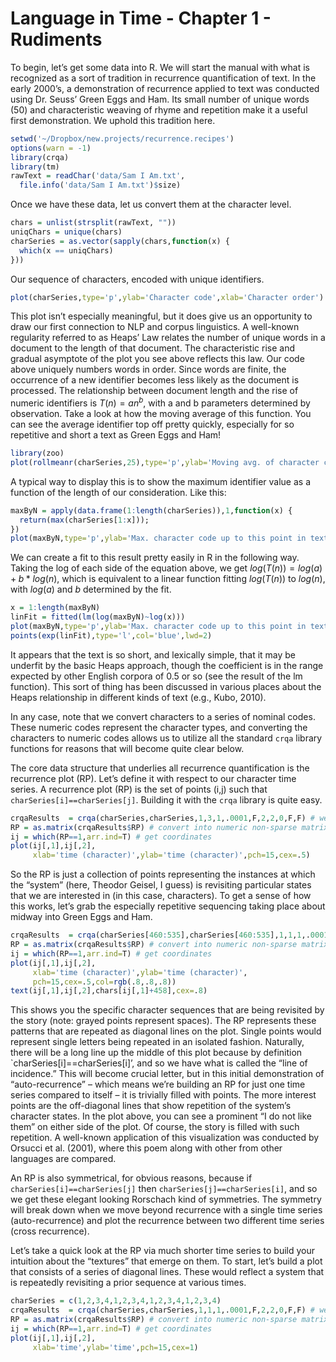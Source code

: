 Language in Time - Chapter 1 - Rudiments
========================================================

To begin, let's get some data into R. We will start the manual with what is recognized as a sort of tradition in recurrence quantification of text. In the early 2000's, a demonstration of recurrence applied to text was conducted using Dr. Seuss' Green Eggs and Ham. Its small number of unique words (50) and characteristic weaving of rhyme and repetition make it a useful first demonstration. We uphold this tradition here.
 
```r
setwd('~/Dropbox/new.projects/recurrence.recipes')
options(warn = -1)
library(crqa)
library(tm)
rawText = readChar('data/Sam I Am.txt',
  file.info('data/Sam I Am.txt')$size)
```

Once we have these data, let us convert them at the character level.

```r
chars = unlist(strsplit(rawText, ""))
uniqChars = unique(chars)
charSeries = as.vector(sapply(chars,function(x) {
  which(x == uniqChars)
}))
```

Our sequence of characters, encoded with unique identifiers.

```r
plot(charSeries,type='p',ylab='Character code',xlab='Character order')
```

This plot isn't especially meaningful, but it does give us an opportunity to draw our first connection to NLP and corpus linguistics. A well-known regularity referred to as Heaps' Law relates the number of unique words in a document to the length of that document. The characteristic rise and gradual asymptote of the plot you see above reflects this law. Our code above uniquely numbers words in order. Since words are finite, the occurrence of a new identifier becomes less likely as the document is processed. The relationship between document length and the rise of numeric identifiers is $T(n) = an^b$, with a and b parameters determined by observation. Take a look at how the moving average of this function. You can see the average identifier top off pretty quickly, especially for so repetitive and short a text as Green Eggs and Ham!

```r
library(zoo)
plot(rollmeanr(charSeries,25),type='p',ylab='Moving avg. of character codes',xlab='Character order')
```

A typical way to display this is to show the maximum identifier value as a function of the length of our consideration. Like this:

```r
maxByN = apply(data.frame(1:length(charSeries)),1,function(x) {
  return(max(charSeries[1:x]));
})
plot(maxByN,type='p',ylab='Max. character code up to this point in text',xlab='Character order')
```

We can create a fit to this result pretty easily in R in the following way. Taking the log of each side of the equation above, we get $log(T(n)) = log(a) + b*log(n)$, which is equivalent to a linear function fitting $log(T(n))$ to $log(n)$, with $log(a)$ and $b$ determined by the fit.

```r
x = 1:length(maxByN)
linFit = fitted(lm(log(maxByN)~log(x)))
plot(maxByN,type='p',ylab='Max. character code up to this point in text',xlab='Character order')
points(exp(linFit),type='l',col='blue',lwd=2)
```

It appears that the text is so short, and lexically simple, that it may be underfit by the basic Heaps approach, though the coefficient is in the range expected by other English corpora of 0.5 or so (see the result of the lm function). This sort of thing has been discussed in various places about the Heaps relationship in different kinds of text (e.g., Kubo, 2010).

In any case, note that we convert characters to a series of nominal codes. These numeric codes represent the character types, and converting the characters to numeric codes allows us to utilize all the standard `crqa` library functions for reasons that will become quite clear below. 

The core data structure that underlies all recurrence quantification is the recurrence plot (RP). Let's define it with respect to our character time series. A recurrence plot (RP) is the set of points (i,j) such that `charSeries[i]==charSeries[j]`. Building it with the `crqa` library is quite easy. 

```r
crqaResults  = crqa(charSeries,charSeries,1,3,1,.0001,F,2,2,0,F,F) # we'll explain parameters later
RP = as.matrix(crqaResults$RP) # convert into numeric non-sparse matrix
ij = which(RP==1,arr.ind=T) # get coordinates
plot(ij[,1],ij[,2],
     xlab='time (character)',ylab='time (character)',pch=15,cex=.5)
```

So the RP is just a collection of points representing the instances at which the 
"system" (here, Theodor Geisel, I guess) is revisiting particular states that we are
interested in (in this case, characters). To get a sense of how this works,
let's grab the especially repetitive sequencing taking place about midway into
Green Eggs and Ham.

```r
crqaResults  = crqa(charSeries[460:535],charSeries[460:535],1,1,1,.0001,F,2,2,0,F,F) # we'll explain parameters later
RP = as.matrix(crqaResults$RP) # convert into numeric non-sparse matrix
ij = which(RP==1,arr.ind=T) # get coordinates
plot(ij[,1],ij[,2],
     xlab='time (character)',ylab='time (character)',
     pch=15,cex=.5,col=rgb(.8,.8,.8))
text(ij[,1],ij[,2],chars[ij[,1]+458],cex=.8)
```


This shows you the specific character sequences that are being revisited by the story (note: grayed points represent spaces). The RP represents these patterns that are repeated as diagonal lines on the plot. Single points would represent single letters being repeated in an isolated fashion. Naturally, there will be a long line up the middle of this plot because by definition `charSeries[i]==charSeries[i]', and so we have what is called the "line of incidence." This will become crucial letter, but in this initial demonstration of "auto-recurrence" -- which means we're building an RP for just one time series compared to itself -- it is trivially filled with points. The more interest points are the off-diagonal lines that show repetition of the system's character states. In the plot above, you can see a prominent "I do not like them" on either side of the plot. Of course, the story is filled with such repetition. A well-known application of this visualization was conducted by Orsucci et al. (2001), where this poem along with other from other languages are compared.

An RP is also symmetrical, for obvious reasons, because if `charSeries[i]==charSeries[j]` then `charSeries[j]==charSeries[i]`, and so we get these elegant looking Rorschach kind of symmetries. The symmetry will break down when we move beyond recurrence with a single time series (auto-recurrence) and plot the recurrence between two different time series (cross recurrence).

Let's take a quick look at the RP via much shorter time series to build your intuition about the "textures" that emerge on them. To start, let's build a plot that consists of a series of diagonal lines. These would reflect a system that is repeatedly revisiting a prior sequence at various times. 

```r

charSeries = c(1,2,3,4,1,2,3,4,1,2,3,4,1,2,3,4)
crqaResults  = crqa(charSeries,charSeries,1,1,1,.0001,F,2,2,0,F,F) # we'll explain parameters later
RP = as.matrix(crqaResults$RP) # convert into numeric non-sparse matrix
ij = which(RP==1,arr.ind=T) # get coordinates
plot(ij[,1],ij[,2],
     xlab='time',ylab='time',pch=15,cex=1)

```








